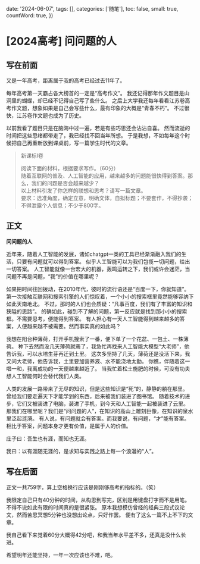 
  date: '2024-06-07',
  tags: [],
  categories: ['随笔'],
  toc: false,
  small: true,
  countWord: true,
})

# [2024高考] 问问题的人

## 写在前面

又是一年高考，距离属于我的高考已经过去11年了。

每年高考第一天霸占各大榜首的一定是“高考作文”。
我还记得那年作文题目是山洞里的蝴蝶，却已经不记得自己写了些什么。
之后上大学我还每年看看江苏卷高考作文题，想象如果是自己会写些什么，最有印象的大概是“青春不朽”。
不过很快，江苏卷作文题也成为了历史。

以前我看了题目只是在脑海中过一遍，若是有些巧思还会沾沾自喜。
然而流逝的时间把这些思绪都带走了，我已经找不回当年所想。
于是我想，不如每年这个时候把自己再重新放到课桌前，写一篇学生时代的文章。

> 新课标I卷
>
> 阅读下面的材料，根据要求写作。（60分）<br/>
> 随着互联网的普及、人工智能的应用，越来越多的问题能很快得到答案。那么，我们的问题是否会越来越少？<br/>
> 以上材料引发了你怎样的联想和思考？请写一篇文章。<br/>
> 要求：选准角度，确定立意，明确文体，自拟标题；不要套作，不得抄袭；不得泄露个人信息；不少于800字。

## 正文

**问问题的人**

近年来，随着人工智能的发展，诸如chatgpt一类的工具已经渐渐融入我们的生活，只要有问题就可以得到答案。
似乎人工智能可以为我们包揽一切问题，给出一切答案。
人工智能就像一台宏大的机器，轰鸣运转之下，我们或许会迷茫，当问题不再是问题，“我”的价值在哪里呢？

如果把时间往回拨动，在2010年代，彼时的流行语还是“百度一下，你就知道”。
第一次接触互联网和搜索引擎的人们惊叹着，一个小小的搜索框里竟然能够容纳下如此天南地北。
不过，那时的人们也会质疑：“凡事百度，我们有了丰富的知识和狭隘的思路”。
的确如此，碰到不了解的问题，第一反应就是找到那小小的搜索框。不需要思考，便能得到答案。
有人担心有一天人工智能得到越来越多的答案，人便越来越不被需要。然而事实真的如此吗？

我想在阳台种薄荷，打开手机搜索了一番，便下单了一个花盆、一包土、一株薄荷。
种下去然而没几天薄荷就蔫了，我急忙再找来人工智能大模型“大老师”，他告诉我，可以水培生芽再迁到土里。
这次多坚持了几天，薄荷还是没活下来，我又问大老师，他告诉我，土里要加营养液、水不能浇地太勤。
你瞧，伴随着这一唱一和，我离成功的一天便越来越近了。
当我忙着松土施肥的时候，可没有功夫想人工智能何时会替代我们人类。

人类的发展一路带来了无尽的知识，但是这些知识是“死”的，静静的躺在那里。
曾经我们要走遍天下才能学到的东西，后来被我们装进了图书馆。
随着技术的进步，它们又被装进了电脑，装进了手机，到今天和人工智能一起被装进了云里。
那我们在哪里呢？我们是“问问题的人”，在知识的高山上雕刻巨像，在知识的泉水里泛起涟漪。
有人说，有问题就会有答案。而我要说，有问题，“才”能有答案。
相比于答案，问题本身才更有价值，是属于人的价值。

庄子曰：吾生也有涯，而知也无涯。

我曰：以有涯随无涯的，是求知与实践之路上每一个浪漫的“人”。

## 写在后面

正文一共759字，算上空格换行应该是刚刚够高考的指标的。（笑）

我限定自己只有40分钟的时间，从构思到写完，区别是用键盘打字而不是用笔。不得不说如此有限的时间真的是很紧张。
原本我想模仿曾经的经典三段式议论文，然而苦思冥想5分钟也没想出论点，只好作罢。
便有了这么一篇不上不下的文章。

我自己看下来觉着60分大概得42分吧，和我当年水平差不多，还真是没什么长进。

希望明年还能坚持，一年一次应该也不难，吧。